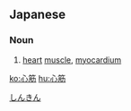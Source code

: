 ==Japanese==
{{ja-kanjitab|しん|きん|yomi=on}}

===Noun===
{{ja-noun|しんきん}}
# {{lb|ja|anatomy|sort=しんきん}} [[heart]] [[muscle]], [[myocardium]]

[[Category:ja:Cardiology|しんきん]]

[[ko:心筋]]
[[hu:心筋]]